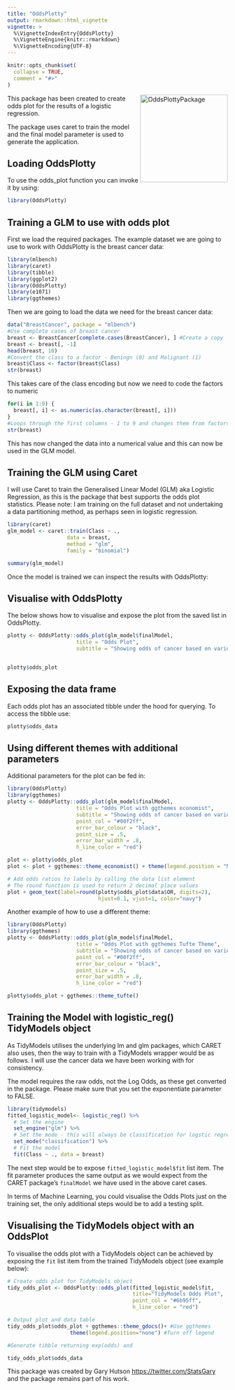 ---
title: "OddsPlotty"
output: rmarkdown::html_vignette
vignette: >
  %\VignetteIndexEntry{OddsPlotty}
  %\VignetteEngine{knitr::rmarkdown}
  %\VignetteEncoding{UTF-8}
---

```{r, include = FALSE}
knitr::opts_chunk$set(
  collapse = TRUE,
  comment = "#>"
)
```

<img src="OddsPlotty.png"
     alt="OddsPlottyPackage"
     align="right"
     width = 200 height = 200 />

This package has been created to create odds plot for the results of a logistic regression. 

The package uses caret to train the model and the final model parameter is used to generate the application.


## Loading OddsPlotty

To use the odds_plot function you can invoke it by using:

```{r inv_odds_plot}
library(OddsPlotty)

```

## Training a GLM to use with odds plot

First we load the required packages. The example dataset we are going to use to work with OddsPlotty is the breast cancer data:

```{r load_pack}
library(mlbench)
library(caret)
library(tibble)
library(ggplot2)
library(OddsPlotty)
library(e1071)
library(ggthemes)

```
Then we are going to load the data we need for the breast cancer data:

```{r data}
data("BreastCancer", package = "mlbench")
#Use complete cases of breast cancer
breast <- BreastCancer[complete.cases(BreastCancer), ] #Create a copy
breast <- breast[, -1]
head(breast, 10)
#Convert the class to a factor - Beningn (0) and Malignant (1)
breast$Class <- factor(breast$Class)
str(breast)

```

This takes care of the class encoding but now we need to code the factors to numeric

```{r data_loop}
for(i in 1:9) {
  breast[, i] <- as.numeric(as.character(breast[, i]))
}
#Loops through the first columns - 1 to 9 and changes them from factors to a numerical representation
str(breast)

```

This has now changed the data into a numerical value and this can now be used in the GLM model. 

## Training the GLM using Caret

I will use Caret to train the Generalised Linear Model (GLM) aka Logistic Regression, as this is the package that best supports the odds plot statistics. Please note: I am training on the full dataset and not undertaking a data partitioning method, as perhaps seen in logistic regression.

```{r train_glm}
library(caret)
glm_model <- caret::train(Class ~ .,
                   data = breast,
                   method = "glm",
                   family = "binomial")

summary(glm_model)

```
Once the model is trained we can inspect the results with OddsPlotty:

## Visualise with OddsPlotty

The below shows how to visualise and expose the plot from the saved list in OddsPlotty. 

```{r odds_plot, echo = FALSE}
plotty <- OddsPlotty::odds_plot(glm_model$finalModel,
                      title = "Odds Plot",
                      subtitle = "Showing odds of cancer based on various factors")


plotty$odds_plot
```



## Exposing the data frame

Each odds plot has an associated tibble under the hood for querying. To access the tibble use:

```{r oddstibble, echo = FALSE}
plotty$odds_data
```

## Using different themes with additional parameters

Additional parameters for the plot can be fed in:

```{r odds_plot_two, echo = FALSE}
library(OddsPlotty)
library(ggthemes)
plotty <- OddsPlotty::odds_plot(glm_model$finalModel, 
                      title = "Odds Plot with ggthemes economist",
                      subtitle = "Showing odds of cancer based on various factors",
                      point_col = "#00f2ff",
                      error_bar_colour = "black",
                      point_size = .5,
                      error_bar_width = .8,
                      h_line_color = "red") 

plot <- plotty$odds_plot 
plot <- plot + ggthemes::theme_economist() + theme(legend.position = "NULL")

# Add odds ratios to labels by calling the data list element
# The round function is used to return 2 decimal place values
plot + geom_text(label=round(plotty$odds_plot$data$OR, digits=2), 
                             hjust=0.1, vjust=1, color="navy")

```

Another example of how to use a different theme:

```{r themes}
library(OddsPlotty)
library(ggthemes)
plotty <- OddsPlotty::odds_plot(glm_model$finalModel, 
                      title = "Odds Plot with ggthemes Tufte Theme",
                      subtitle = "Showing odds of cancer based on various factors",
                      point_col = "#00f2ff",
                      error_bar_colour = "black",
                      point_size = .5,
                      error_bar_width = .8,
                      h_line_color = "red")

plotty$odds_plot + ggthemes::theme_tufte()

```


## Training the Model with logistic_reg() TidyModels object

As TidyModels utilises the underlying lm and glm packages, which CARET also uses, then the way to train with a TidyModels wrapper would be as follows. I will use the cancer data we have been working with for consistency.

The model requires the raw odds, not the Log Odds, as these get converted in the package. Please make sure that you set the exponentiate parameter to FALSE. 

```{r train_glm_tidymodels}
library(tidymodels)
fitted_logistic_model<- logistic_reg() %>%
  # Set the engine
  set_engine("glm") %>%
  # Set the mode - this will always be classification for logstic regression 
  set_mode("classification") %>%
  # Fit the model
  fit(Class ~ ., data = breast)

```

The next step would be to expose `fitted_logistic_model$fit` list item. The fit parameter produces the same output as we would expect from the CARET package's `finalModel` we have used in the above caret cases.

In terms of Machine Learning, you could visualise the Odds Plots just on the training set, the only additional steps would be to add a testing split. 

## Visualising the TidyModels object with an OddsPlot

To visualise the odds plot with a TidyModels object can be achieved by exposing the `fit` list item from the trained TidyModels object (see example below):

```{r tm_oddsplot}
# Create odds plot for TidyModels object
tidy_odds_plot <- OddsPlotty::odds_plot(fitted_logistic_model$fit,
                                        title="TidyModels Odds Plot",
                                        point_col = "#6b95ff",
                                        h_line_color = "red")

# Output plot and data table
tidy_odds_plot$odds_plot + ggthemes::theme_gdocs()+ #Use ggthemes
                    theme(legend.position="none") #Turn off legend

#Generate tibble returning exp(odds) and 

tidy_odds_plot$odds_data


```

This package was created by Gary Hutson <https://twitter.com/StatsGary> and the package remains part of his work. 


